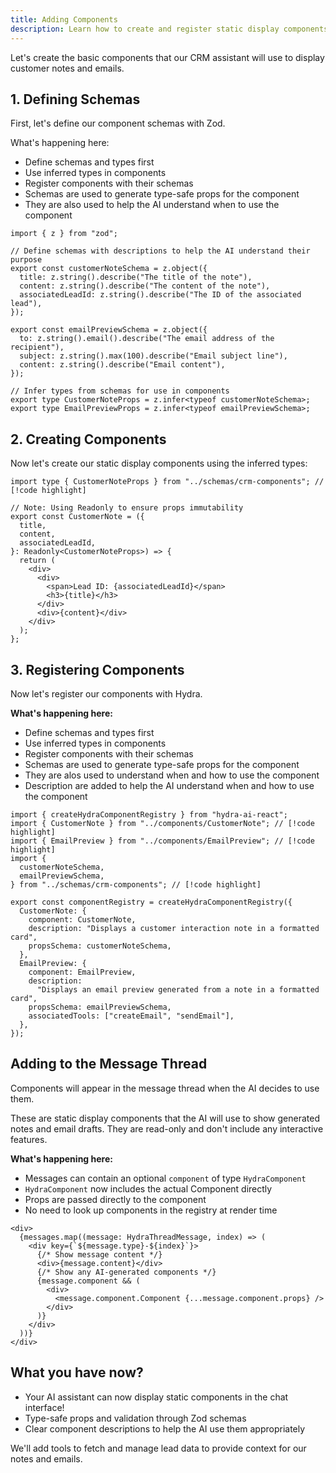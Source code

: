 ```yaml
---
title: Adding Components
description: Learn how to create and register static display components with Hydra AI.
---
```


Let's create the basic components that our CRM assistant will use to display customer notes and emails.

## 1. Defining Schemas

First, let's define our component schemas with Zod.

What's happening here:

- Define schemas and types first
- Use inferred types in components
- Register components with their schemas
- Schemas are used to generate type-safe props for the component
- They are also used to help the AI understand when to use the component

```tsx title="src/schemas/crm-components.ts"
import { z } from "zod";

// Define schemas with descriptions to help the AI understand their purpose
export const customerNoteSchema = z.object({
  title: z.string().describe("The title of the note"),
  content: z.string().describe("The content of the note"),
  associatedLeadId: z.string().describe("The ID of the associated lead"),
});

export const emailPreviewSchema = z.object({
  to: z.string().email().describe("The email address of the recipient"),
  subject: z.string().max(100).describe("Email subject line"),
  content: z.string().describe("Email content"),
});

// Infer types from schemas for use in components
export type CustomerNoteProps = z.infer<typeof customerNoteSchema>;
export type EmailPreviewProps = z.infer<typeof emailPreviewSchema>;
```

## 2. Creating Components

Now let's create our static display components using the inferred types:

```tsx title="src/components/CustomerNote.tsx"
import type { CustomerNoteProps } from "../schemas/crm-components"; // [!code highlight]

// Note: Using Readonly to ensure props immutability
export const CustomerNote = ({
  title,
  content,
  associatedLeadId,
}: Readonly<CustomerNoteProps>) => {
  return (
    <div>
      <div>
        <span>Lead ID: {associatedLeadId}</span>
        <h3>{title}</h3>
      </div>
      <div>{content}</div>
    </div>
  );
};
```

## 3. Registering Components

Now let's register our components with Hydra.

**What's happening here:**

- Define schemas and types first
- Use inferred types in components
- Register components with their schemas
- Schemas are used to generate type-safe props for the component
- They are alos used to understand when and how to use the component
- Description are added to help the AI understand when and how to use the component

```tsx title="src/config/hydraConfig.ts"
import { createHydraComponentRegistry } from "hydra-ai-react";
import { CustomerNote } from "../components/CustomerNote"; // [!code highlight]
import { EmailPreview } from "../components/EmailPreview"; // [!code highlight]
import {
  customerNoteSchema,
  emailPreviewSchema,
} from "../schemas/crm-components"; // [!code highlight]

export const componentRegistry = createHydraComponentRegistry({
  CustomerNote: {
    component: CustomerNote,
    description: "Displays a customer interaction note in a formatted card",
    propsSchema: customerNoteSchema,
  },
  EmailPreview: {
    component: EmailPreview,
    description:
      "Displays an email preview generated from a note in a formatted card",
    propsSchema: emailPreviewSchema,
    associatedTools: ["createEmail", "sendEmail"],
  },
});
```

## Adding to the Message Thread

Components will appear in the message thread when the AI decides to use them.

<Callout>
  These are static display components that the AI will use to show generated
  notes and email drafts. They are read-only and don't include any interactive
  features.
</Callout>

**What's happening here:**

- Messages can contain an optional `component` of type `HydraComponent`
- `HydraComponent` now includes the actual Component directly
- Props are passed directly to the component
- No need to look up components in the registry at render time

```tsx title="src/components/CrmChatThread.tsx"
<div>
  {messages.map((message: HydraThreadMessage, index) => (
    <div key={`${message.type}-${index}`}>
      {/* Show message content */}
      <div>{message.content}</div>
      {/* Show any AI-generated components */}
      {message.component && (
        <div>
          <message.component.Component {...message.component.props} />
        </div>
      )}
    </div>
  ))}
</div>
```

## What you have now?

- Your AI assistant can now display static components in the chat interface!
- Type-safe props and validation through Zod schemas
- Clear component descriptions to help the AI use them appropriately

<Callout title="Next Step">
  We'll add tools to fetch and manage lead data to provide context for our notes
  and emails.
</Callout>
